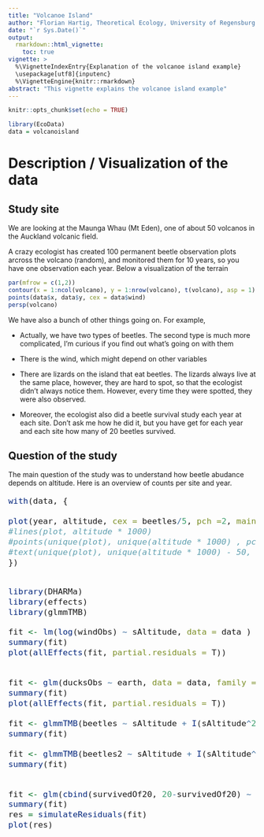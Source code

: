 ```yaml
---
title: "Volcanoe Island"
author: "Florian Hartig, Theoretical Ecology, University of Regensburg [website](http://www.uni-regensburg.de/biologie-vorklinische-medizin/theoretische-oekologie/mitarbeiter/hartig/)"
date: "`r Sys.Date()`"
output: 
  rmarkdown::html_vignette:
    toc: true
vignette: >
  %\VignetteIndexEntry{Explanation of the volcanoe island example}
  \usepackage[utf8]{inputenc}
  %\VignetteEngine{knitr::rmarkdown}  
abstract: "This vignette explains the volcanoe island example"
---
```


```r
knitr::opts_chunk$set(echo = TRUE)
```


```r
library(EcoData)
data = volcanoisland
```

# Description / Visualization of the data 

## Study site

We are looking at the Maunga Whau (Mt Eden), one of about 50 volcanos in the Auckland volcanic field. 

A crazy ecologist has created 100 permanent beetle observation plots arcross the volcano (random), and monitored them for 10 years, so you have one observation each year. Below a visualization of the terrain


```r
par(mfrow = c(1,2))
contour(x = 1:ncol(volcano), y = 1:nrow(volcano), t(volcano), asp = 1)
points(data$x, data$y, cex = data$wind)
persp(volcano)
```

We have also a bunch of other things going on. For example, 

* Actually, we have two types of beetles. The second type is much more complicated, I'm curious if you find out what's going on with them

* There is the wind, which might depend on other variables 

* There are lizards on the island that eat beetles. The lizards always live at the same place, however, they are hard to spot, so that the ecologist didn't always notice them. However, every time they were spotted, they were also observed. 

* Moreover, the ecologist also did a beetle survival study each year at each site. Don't ask me how he did it, but you have get for each year and each site how many of 20 beetles survived. 


## Question of the study

The main question of the study was to understand how beetle abudance depends on altitude. Here is an overview of counts per site and year. 

<font size="4">
```r

with(data, {

plot(year, altitude, cex = beetles/5, pch =2, main = "Beetle counts across altitudinal gradient, triangle is proportional to counts")
#lines(plot, altitude * 1000)
#points(unique(plot), unique(altitude * 1000) , pch = 3)
#text(unique(plot), unique(altitude * 1000) - 50, unique(plot), cex = 0.7 )
})



```




```r
library(DHARMa)
library(effects)
library(glmmTMB)

fit <- lm(log(windObs) ~ sAltitude, data = data )
summary(fit)
plot(allEffects(fit, partial.residuals = T))


fit <- glm(ducksObs ~ earth, data = data, family = binomial )
summary(fit)
plot(allEffects(fit, partial.residuals = T))

fit <- glmmTMB(beetles ~ sAltitude + I(sAltitude^2) + habitatQuality + earth + windObs + (1|year) + (1|plot) , data = data, family = poisson)
summary(fit)

fit <- glmmTMB(beetles2 ~ sAltitude + I(sAltitude^2) + habitatQuality + earth + windObs + (1|year) + (1|plot) , data = data, family = poisson)
summary(fit)


fit <- glm(cbind(survivedOf20, 20-survivedOf20) ~ habitatQuality, data = data, family = binomial )
summary(fit)
res = simulateResiduals(fit)
plot(res)

```










